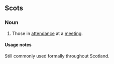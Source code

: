 ==Scots==

===Noun===
{{sco-noun|-}}

# Those in [[attendance]] at a [[meeting]].

====Usage notes====

Still commonly used formally throughout Scotland.
